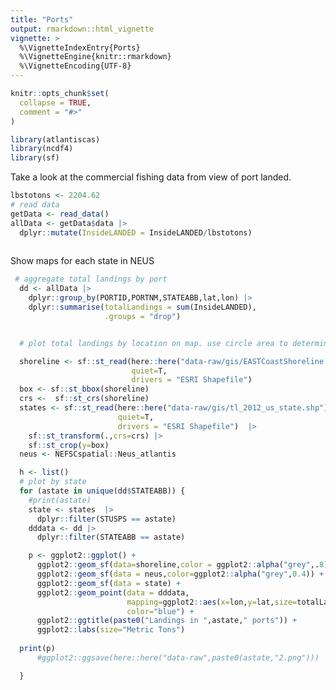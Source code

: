 ```yaml
---
title: "Ports"
output: rmarkdown::html_vignette
vignette: >
  %\VignetteIndexEntry{Ports}
  %\VignetteEngine{knitr::rmarkdown}
  %\VignetteEncoding{UTF-8}
---
```




```r
knitr::opts_chunk$set(
  collapse = TRUE,
  comment = "#>"
)

library(atlantiscas)
library(ncdf4)
library(sf)
```

Take a look at the commercial fishing data from view of port landed. 

```r
lbstotons <- 2204.62
# read data
getData <- read_data()
allData <- getData$data |> 
  dplyr::mutate(InsideLANDED = InsideLANDED/lbstotons)
  


```

Show maps for each state in NEUS

```r
 # aggregate total landings by port
  dd <- allData |> 
    dplyr::group_by(PORTID,PORTNM,STATEABB,lat,lon) |> 
    dplyr::summarise(totalLandings = sum(InsideLANDED),
                     .groups = "drop")


  # plot total landings by location on map. use circle area to determine scale

  shoreline <- sf::st_read(here::here("data-raw/gis/EASTCoastShoreline.shp"),
                           quiet=T,
                           drivers = "ESRI Shapefile")
  box <- sf::st_bbox(shoreline)
  crs <-  sf::st_crs(shoreline)
  states <- sf::st_read(here::here("data-raw/gis/tl_2012_us_state.shp"),
                        quiet=T,
                        drivers = "ESRI Shapefile")  |> 
    sf::st_transform(.,crs=crs) |> 
    sf::st_crop(y=box)
  neus <- NEFSCspatial::Neus_atlantis

  h <- list()
  # plot by state
  for (astate in unique(dd$STATEABB)) {
    #print(astate)
    state <- states  |> 
      dplyr::filter(STUSPS == astate)
    dddata <- dd |> 
      dplyr::filter(STATEABB == astate)

    p <- ggplot2::ggplot() +
      ggplot2::geom_sf(data=shoreline,color = ggplot2::alpha("grey",.8)) +
      ggplot2::geom_sf(data = neus,color=ggplot2::alpha("grey",0.4)) +
      ggplot2::geom_sf(data = state) +
      ggplot2::geom_point(data = dddata,
                          mapping=ggplot2::aes(x=lon,y=lat,size=totalLandings),
                          color="blue") +
      ggplot2::ggtitle(paste0("Landings in ",astate," ports")) +
      ggplot2::labs(size="Metric Tons")
    
  print(p)
      #ggplot2::ggsave(here::here("data-raw",paste0(astate,"2.png")))

  }

```
